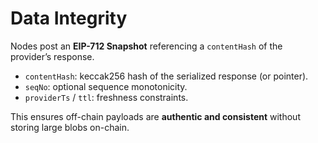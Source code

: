 # Data Integrity

Nodes post an **EIP-712 Snapshot** referencing a `contentHash` of the provider’s response.
- `contentHash`: keccak256 hash of the serialized response (or pointer).
- `seqNo`: optional sequence monotonicity.
- `providerTs` / `ttl`: freshness constraints.

This ensures off-chain payloads are **authentic and consistent** without storing large blobs on-chain.
